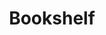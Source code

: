 ---
redirect: https://jianminchen.notion.site/b4d8d4a5c9064c5b893abc6f1211257f?v=49ca680d6a58480583650be8fc25d936
route: /bookshelf
title: Bookshelf
---